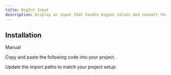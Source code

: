 ```yaml
---
title: BigInt Input
description: Display an input that handle bigint values and convert them to human readable format.
---
```


<ComponentPreview
  name="bigint-input-demo"
  className="[&_input]:max-w-xs"
  description="A BigInt Input"
/>

## Installation

<Tabs defaultValue="manual">

<TabsList>
  <TabsTrigger value="manual">Manual</TabsTrigger>
</TabsList>

<TabsContent value="manual">

<Steps>

<Step>Copy and paste the following code into your project.</Step>

<ComponentSource name="bigint-input" />

<Step>Update the import paths to match your project setup.</Step>

</Steps>

</TabsContent>

</Tabs>
